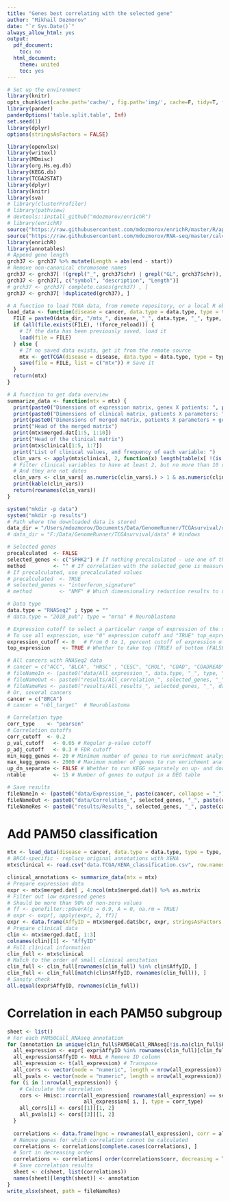 ```yaml
---
title: "Genes best correlating with the selected gene"
author: "Mikhail Dozmorov"
date: "`r Sys.Date()`"
always_allow_html: yes
output:
  pdf_document:
    toc: no
  html_document:
    theme: united
    toc: yes
---
```


```r
# Set up the environment
library(knitr)
opts_chunk$set(cache.path='cache/', fig.path='img/', cache=F, tidy=T, fig.keep='high', echo=F, dpi=100, warnings=F, message=F, comment=NA, warning=F, results='as.is', fig.width = 10, fig.height = 6) #out.width=700, 
library(pander)
panderOptions('table.split.table', Inf)
set.seed(1)
library(dplyr)
options(stringsAsFactors = FALSE)
```

```r
library(openxlsx)
library(writexl)
library(MDmisc)
library(org.Hs.eg.db)
library(KEGG.db)
library(TCGA2STAT)
library(dplyr)
library(knitr)
library(sva)
# library(clusterProfiler)
# library(pathview)
# devtools::install_github("mdozmorov/enrichR")
# library(enrichR)
source("https://raw.githubusercontent.com/mdozmorov/enrichR/master/R/api_wrapper.R")
source("https://raw.githubusercontent.com/mdozmorov/RNA-seq/master/calcTPM.R")
library(enrichR)
library(annotables)
# Append gene length
grch37 <- grch37 %>% mutate(Length = abs(end - start))
# Remove non-canonical chromosome names
grch37 <- grch37[ !(grepl("_", grch37$chr) | grepl("GL", grch37$chr)), ] %>% as.data.frame()
grch37 <- grch37[, c("symbol", "description", "Length")]
# grch37 <- grch37[ complete.cases(grch37) , ]
grch37 <- grch37[ !duplicated(grch37), ]
```

```r
# A function to load TCGA data, from remote repository, or a local R object
load_data <- function(disease = cancer, data.type = data.type, type = type, data_dir = data_dir, force_reload = FALSE) {
  FILE = paste0(data_dir, "/mtx_", disease, "_", data.type, "_", type, ".rda") # R object with data
  if (all(file.exists(FILE), !(force_reload))) {
    # If the data has been previously saved, load it
    load(file = FILE)
  } else {
    # If no saved data exists, get it from the remote source
    mtx <- getTCGA(disease = disease, data.type = data.type, type = type, clinical = TRUE)
    save(file = FILE, list = c("mtx")) # Save it
  }
  return(mtx)
}

# A function to get data overview
summarize_data <- function(mtx = mtx) {
  print(paste0("Dimensions of expression matrix, genex X patients: ", paste(dim(mtx$dat), collapse = " ")))
  print(paste0("Dimensions of clinical matrix, patients X parameters: ", paste(dim(mtx$clinical), collapse = " ")))
  print(paste0("Dimensions of merged matrix, patients X parameters + genes: ", paste(dim(mtx$merged.dat), collapse = " ")))
  print("Head of the merged matrix")
  print(mtx$merged.dat[1:5, 1:10])
  print("Head of the clinical matrix")
  print(mtx$clinical[1:5, 1:7])
  print("List of clinical values, and frequency of each variable: ")
  clin_vars <- apply(mtx$clinical, 2, function(x) length(table(x[ !(is.na(x) & x != "" )]))) %>% as.data.frame()
  # Filter clinical variables to have at least 2, but no more than 10 categories,
  # And they are not dates
  clin_vars <- clin_vars[ as.numeric(clin_vars$.) > 1 & as.numeric(clin_vars$.) < 10 & !grepl("years|days|date|vital|OS|RFS|TIME|sample_type", rownames(clin_vars), perl = TRUE) , , drop = FALSE]
  print(kable(clin_vars))
  return(rownames(clin_vars))
}

```

```r
system("mkdir -p data")
system("mkdir -p results")
# Path where the downloaded data is stored
data_dir = "/Users/mdozmorov/Documents/Data/GenomeRunner/TCGAsurvival/data" # Mac
# data_dir = "F:/Data/GenomeRunner/TCGAsurvival/data" # Windows

# Selected genes
precalculated  <- FALSE
selected_genes <- c("SPHK2") # If nothing precalculated - use one of the genes
method         <- "" # If correlation with the selected_gene is measured, method is empty
# If precalculated, use precalculated values
# precalculated  <- TRUE 
# selected_genes <- "interferon_signature" 
# method         <- "NMF" # Which dimensionaliry reduction results to use, from NMF, PCA, FA

# Data type
data.type = "RNASeq2" ; type = "" 
# data.type = "2018_pub"; type = "mrna" # Neuroblastoma

# Expression cutoff to select a particular range of expression of the selected gene.
# To use all expression, use "0" expression cutoff and "TRUE" top_expression (Default)
expression_cutoff <- 0   # From 0 to 1, percent cutoff of expression of the selected gene
top_expression    <- TRUE # Whether to take top (TRUE) of bottom (FALSE) expression 

# All cancers with RNASeq2 data
# cancer = c("ACC", "BLCA", "HNSC" , "CESC", "CHOL", "COAD", "COADREAD", "DLBC", "ESCA", "GBM", "GBMLGG", "HNSC", "KICH", "KIPAN", "KIRC", "KIRP", "LGG", "LIHC", "LUAD", "LUSC", "MESO", "OV", "PAAD", "PCPG", "PRAD", "READ", "SARC", "SKCM", "STAD", "TGCT", "THCA", "THYM", "UCEC", "UCS")
# fileNameIn <- (paste0("data/All_expression_", data.type, "_", type, ".Rda")) # Save expression data
# fileNameOut <- paste0("results/All_correlation_", selected_genes, "_", data.type, "_", type, ".Rda") # Save correlation data
# fileNameRes <- paste0("results/All_results_", selected_genes, "_", data.type, "_", type, ".xlsx") # Save results
# Or, several cancers
cancer = c("BRCA")
# cancer = "nbl_target"  # Neuroblastoma

# Correlation type
corr_type    <- "pearson"
# Correlation cutoffs
corr_cutoff  <- 0.2
p_val_cutoff   <- 0.05 # Regular p-value cutoff
p_adj_cutoff   <- 0.3 # FDR cutoff
min_kegg_genes <- 20 # Minimum number of genes to run enrichment analysis on
max_kegg_genes <- 2000 # Maximum number of genes to run enrichment analysis on
up_dn_separate <- FALSE # Whether to run KEGG separately on up- and downregulated genes. FALSE - do not distinguish directionality
ntable         <- 15 # Number of genes to output in a DEG table

# Save results
fileNameIn <- (paste0("data/Expression_", paste(cancer, collapse = "_"), ".Rda"))  # Save expression data
fileNameOut <- paste0("data/Correlation_", selected_genes, "_", paste(cancer, collapse = "_"), ".Rda") # Save correlation data
fileNameRes <- paste0("results/Results_", selected_genes, "_", paste(cancer, collapse = "_"), "_PAM50.xlsx")
```

# Add PAM50 classification

```r
mtx <- load_data(disease = cancer, data.type = data.type, type = type, data_dir = data_dir, force_reload = FALSE)
# BRCA-specific - replace original annotations with XENA
mtx$clinical <- read.csv("data.TCGA/XENA_classification.csv", row.names = 1)

clinical_annotations <- summarize_data(mtx = mtx)
# Prepare expression data
expr <- mtx$merged.dat[ , 4:ncol(mtx$merged.dat)] %>% as.matrix
# Filter out low expressed genes
# Should be more than 90% of non-zero values
# ff <- genefilter::pOverA(p = 0.9, A = 0, na.rm = TRUE) 
# expr <- expr[, apply(expr, 2, ff)] 
expr <- data.frame(AffyID = mtx$merged.dat$bcr, expr, stringsAsFactors = FALSE)
# Prepare clinical data
clin <- mtx$merged.dat[, 1:3]
colnames(clin)[1] <- "AffyID"
# Full clinical information
clin_full <- mtx$clinical
# Match to the order of small clinical annitation
clin_full <- clin_full[rownames(clin_full) %in% clin$AffyID, ]
clin_full <- clin_full[match(clin$AffyID, rownames(clin_full)), ]
# Sanity check
all.equal(expr$AffyID, rownames(clin_full))
```

# Correlation in each PAM50 subgroup

```r
sheet <- list()
# For each PAM50Call_RNAseq annotation
for (annotation in unique(clin_full$PAM50Call_RNAseq[!is.na(clin_full$PAM50Call_RNAseq)])) { 
  all_expression <- expr[ expr$AffyID %in% rownames(clin_full)[clin_full$PAM50Call_RNAseq == annotation], ] # Subset to the current PAM50 annotation
  all_expression$AffyID <- NULL # Remove ID column
  all_expression <- t(all_expression) # Transpose
  all_corrs <- vector(mode = "numeric", length = nrow(all_expression))
  all_pvals <- vector(mode = "numeric", length = nrow(all_expression))
 for (i in 1:nrow(all_expression)) {
    # Calculate the correlation
    cors <- Hmisc::rcorr(all_expression[ rownames(all_expression) == selected_genes, ],
                         all_expression[ i, ], type = corr_type)
    all_corrs[i] <- cors[[1]][1, 2]
    all_pvals[i] <- cors[[3]][1, 2]
  }
  
  correlations <- data.frame(hgnc = rownames(all_expression), corr = all_corrs, pval = all_pvals)
  # Remove genes for which correlation cannot be calculated
  correlations <- correlations[complete.cases(correlations), ]
  # Sort in decreasing order
  correlations <- correlations[ order(correlations$corr, decreasing = TRUE), ]
  # Save correlation results
  sheet <- c(sheet, list(correlations))
  names(sheet)[length(sheet)] <- annotation
}
write_xlsx(sheet, path = fileNameRes)
```


